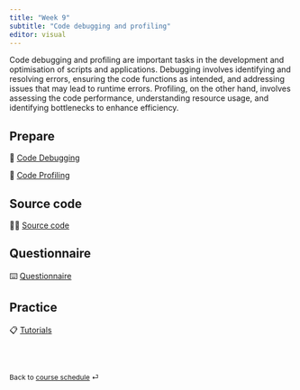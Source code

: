 ```yaml
---
title: "Week 9"
subtitle: "Code debugging and profiling"
editor: visual
---
```


Code debugging and profiling are important tasks in the development and optimisation of scripts and applications. Debugging involves identifying and resolving errors, ensuring the code functions as intended, and addressing issues that may lead to runtime errors. Profiling, on the other hand, involves assessing the code performance, understanding resource usage, and identifying bottlenecks to enhance efficiency.

## Prepare

📖 [Code Debugging](/contents/week-9/01_code_debugging.qmd)

📖 [Code Profiling](/contents/week-9/02_code_profiling.qmd)

## Source code

🧑‍💻 [Source code](/contents/week-9/source/all_code_chunks.R)

## Questionnaire

⌨️ [Questionnaire](/questionnaire/qcm-week-9.qmd)

## Practice

📋 [Tutorials](/labs/lab-week-9.qmd)

<br><br>

::: {style="font-size: 0.875em;"}
Back to [course schedule](/ "Course schedule") ⏎
:::